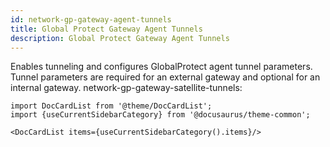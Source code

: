 ```yaml
---
id: network-gp-gateway-agent-tunnels
title: Global Protect Gateway Agent Tunnels
description: Global Protect Gateway Agent Tunnels
---
```




Enables tunneling and configures GlobalProtect agent tunnel parameters.
Tunnel parameters are required for an external gateway and optional for an internal gateway.  network-gp-gateway-satellite-tunnels:




```mdx-code-block
import DocCardList from '@theme/DocCardList';
import {useCurrentSidebarCategory} from '@docusaurus/theme-common';

<DocCardList items={useCurrentSidebarCategory().items}/>
```
      